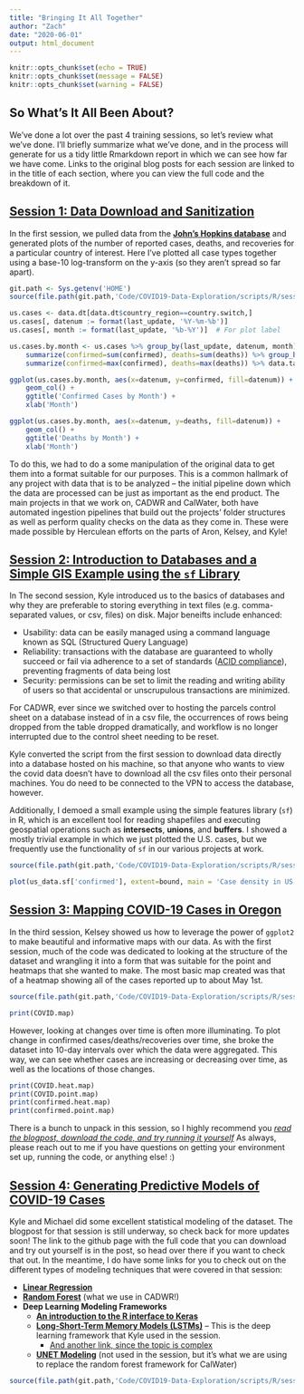 ```yaml
---
title: "Bringing It All Together"
author: "Zach"
date: "2020-06-01"
output: html_document
---
```


```r
knitr::opts_chunk$set(echo = TRUE)
knitr::opts_chunk$set(message = FALSE)
knitr::opts_chunk$set(warning = FALSE)
```

## So What's It All Been About?
We've done a lot over the past 4 training sessions, so let's review what we've done.  I'll briefly summarize what we've done, and in the process will generate for us a tidy little Rmarkdown report in which we can see how far we have come.  Links to the original blog posts for each session are linked to in the title of each section, where you can view the full code and the breakdown of it.

## [Session 1: Data Download and Sanitization](https://bioanalytics-cvo-quantumspatial.netlify.app/2020/03/30/data-download-and-sanitation-and-our-first-plot/)
In the first session, we pulled data from the [**John's Hopkins database**](https://github.com/CSSEGISandData/COVID-19) and generated plots of the number of reported cases, deaths, and recoveries for a particular country of interest.  Here I've 
plotted all case types together using a base-10 log-transform on the y-axis (so they aren't spread so far apart). 
```r
git.path <- Sys.getenv('HOME')
source(file.path(git.path,'Code/COVID19-Data-Exploration/scripts/R/session1/parse_daily_csvs.R'))

us.cases <- data.dt[data.dt$country_region==country.switch,]
us.cases[, datenum := format(last_update, '%Y-%m-%b')]
us.cases[, month := format(last_update, '%b-%Y')]  # For plot label

us.cases.by.month <- us.cases %>% group_by(last_update, datenum, month) %>% 
    summarize(confirmed=sum(confirmed), deaths=sum(deaths)) %>% group_by(datenum, month) %>%
    summarize(confirmed=max(confirmed), deaths=max(deaths)) %>% data.table

ggplot(us.cases.by.month, aes(x=datenum, y=confirmed, fill=datenum)) +
    geom_col() +
    ggtitle('Confirmed Cases by Month') +
    xlab('Month')

ggplot(us.cases.by.month, aes(x=datenum, y=deaths, fill=datenum)) +
    geom_col() +
    ggtitle('Deaths by Month') +
    xlab('Month')


```

To do this, we had to do a some manipulation of the original data to get them into a format suitable for our purposes.  This is a common hallmark of any project with data that is to be analyzed -- the initial pipeline down which the data are processed can be just as important as the end product.  The main projects in that we work on, CADWR and CalWater, both have automated ingestion pipelines that build out the projects' folder structures as well as perform quality checks on the data as they come in.  These were made possible by Herculean efforts on the parts of Aron, Kelsey, and Kyle!

## [Session 2: Introduction to Databases and a Simple GIS Example using the `sf` Library](https://bioanalytics-cvo-quantumspatial.netlify.app/2020/04/13/an-introduction-to-databases/)
In The second session, Kyle introduced us to the basics of databases and why they are preferable to storing everything in text files (e.g. comma-separated values, or csv, files) on disk.  Major beneifts include enhanced: 

* Usability: data can be easily managed using a command language known as SQL (Structured Query Language) 
* Reliability: transactions with the database are guaranteed to wholly succeed or fail via adherence to a set of standards ([ACID compliance](https://database.guide/what-is-acid-in-databases/)), preventing fragments of data being lost 
* Security: permissions can be set to limit the reading and writing ability of users so that accidental or unscrupulous transactions are minimized.

For CADWR, ever since we switched over to hosting the parcels control sheet on a database instead of in a csv file, the occurrences of rows being dropped from the table dropped dramatically, and workflow is no longer interrupted due to the control sheet needing to be reset.  

Kyle converted the script from the first session to download data directly into a database hosted on his machine, so that anyone who wants to view the covid data doesn't have to download all the csv files onto their personal machines.  You do need to be connected to the VPN to access the database, however.

Additionally, I demoed a small example using the simple features library (`sf`) in R, which is an excellent tool for reading shapefiles and executing geospatial operations such as **intersects**, **unions**, and **buffers**.  I showed a mostly trivial example in which we just plotted the U.S. cases, but we frequently use the functionality of `sf` in our various projects at work.

```r
source(file.path(git.path,'Code/COVID19-Data-Exploration/scripts/R/session2/sf_example_simple.R'))

plot(us_data.sf['confirmed'], extent=bound, main = 'Case density in US')
```

## [Session 3: Mapping COVID-19 Cases in Oregon](https://bioanalytics-cvo-quantumspatial.netlify.app/2020/04/27/mapping-covid-19-cases-in-oregon/)
In the third session, Kelsey showed us how to leverage the power of `ggplot2` to make beautiful and informative maps with our data.  As with the first session, much of the code was dedicated to looking at the structure of the dataset and wrangling it into a form that was suitable for the point and heatmaps that she wanted to make.  The most basic map created was that of a heatmap showing all of the cases reported up to about May 1st.

```r
source(file.path(git.path,'Code/COVID19-Data-Exploration/scripts/R/session3/covid_heat_map.R'))
```

```r
print(COVID.map)
```

However, looking at changes over time is often more illuminating.  To plot change in confirmed cases/deaths/recoveries over time, she broke the dataset into 10-day intervals over which the data were aggregated.  This way, we can see whether cases are increasing or decreasing over time, as well as the locations of those changes.

```r
print(COVID.heat.map)
print(COVID.point.map)
print(confirmed.heat.map)
print(confirmed.point.map)

```

There is a bunch to unpack in this session, so I highly recommend you [*read the blogpost, download the code, and try running it yourself*](https://bioanalytics-cvo-quantumspatial.netlify.app/2020/04/27/mapping-covid-19-cases-in-oregon/)  As always, please reach out to me if you have questions on getting your environment set up, running the code, or anything else! :)

## [Session 4: Generating Predictive Models of COVID-19 Cases](https://bioanalytics-cvo-quantumspatial.netlify.app/2020/05/11/Generating-Predictive-Models-of-COVID-19-Cases/)
Kyle and Michael did some excellent statistical modeling of the dataset.  The blogpost for that session is still underway, so check back for more updates soon!  The link to the github page with the full code that you can download and try out yourself is in the post, so head over there if you want to check that out.  In the meantime, I do have some links for you to check out on the different types of modeling techniques that were covered in that session:

* [**Linear Regression**](http://r-statistics.co/Linear-Regression.html)
* [**Random Forest**](https://towardsdatascience.com/random-forest-in-r-f66adf80ec9) (what we use in CADWR!)
* **Deep Learning Modeling Frameworks**
    + [**An introduction to the R interface to Keras**](https://keras.rstudio.com/)
    + [**Long-Short-Term Memory Models (LSTMs)**](https://towardsdatascience.com/understanding-lstm-and-its-quick-implementation-in-keras-for-sentiment-analysis-af410fd85b47) -- This is the deep learning framework that Kyle used in the session.
        - [And another link, since the topic is complex](http://colah.github.io/posts/2015-08-Understanding-LSTMs/)
    + [**UNET Modeling**](https://towardsdatascience.com/understanding-semantic-segmentation-with-unet-6be4f42d4b47) (not used in the session, but it's what we are using to replace the random forest framework for CalWater)
    
```r
source(file.path(git.path,'Code/COVID19-Data-Exploration/scripts/R/session4/modeling-basics.R'))
```